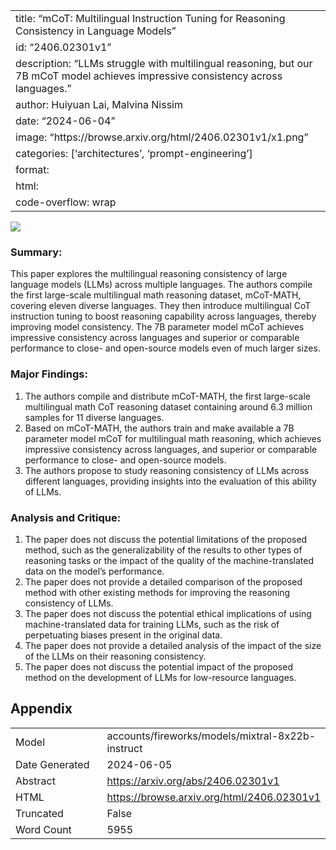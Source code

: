 
---
title: "mCoT: Multilingual Instruction Tuning for Reasoning Consistency in Language Models"
id: "2406.02301v1"
description: "LLMs struggle with multilingual reasoning, but our 7B mCoT model achieves impressive consistency across languages."
author: Huiyuan Lai, Malvina Nissim
date: "2024-06-04"
image: "https://browse.arxiv.org/html/2406.02301v1/x1.png"
categories: ['architectures', 'prompt-engineering']
format:
  html:
    code-overflow: wrap
---

![](https://browse.arxiv.org/html/2406.02301v1/x1.png)

### Summary:

This paper explores the multilingual reasoning consistency of large language models (LLMs) across multiple languages. The authors compile the first large-scale multilingual math reasoning dataset, mCoT-MATH, covering eleven diverse languages. They then introduce multilingual CoT instruction tuning to boost reasoning capability across languages, thereby improving model consistency. The 7B parameter model mCoT achieves impressive consistency across languages and superior or comparable performance to close- and open-source models even of much larger sizes.

### Major Findings:

1. The authors compile and distribute mCoT-MATH, the first large-scale multilingual math CoT reasoning dataset containing around 6.3 million samples for 11 diverse languages.
2. Based on mCoT-MATH, the authors train and make available a 7B parameter model mCoT for multilingual math reasoning, which achieves impressive consistency across languages, and superior or comparable performance to close- and open-source models.
3. The authors propose to study reasoning consistency of LLMs across different languages, providing insights into the evaluation of this ability of LLMs.

### Analysis and Critique:

1. The paper does not discuss the potential limitations of the proposed method, such as the generalizability of the results to other types of reasoning tasks or the impact of the quality of the machine-translated data on the model's performance.
2. The paper does not provide a detailed comparison of the proposed method with other existing methods for improving the reasoning consistency of LLMs.
3. The paper does not discuss the potential ethical implications of using machine-translated data for training LLMs, such as the risk of perpetuating biases present in the original data.
4. The paper does not provide a detailed analysis of the impact of the size of the LLMs on their reasoning consistency.
5. The paper does not discuss the potential impact of the proposed method on the development of LLMs for low-resource languages.

## Appendix

|          |          |
|----------|----------|
| Model     | accounts/fireworks/models/mixtral-8x22b-instruct       |
| Date Generated     | 2024-06-05       |
| Abstract | [https://arxiv.org/abs/2406.02301v1](https://arxiv.org/abs/2406.02301v1)        |
| HTML     | [https://browse.arxiv.org/html/2406.02301v1](https://browse.arxiv.org/html/2406.02301v1)       |
| Truncated       | False       |
| Word Count       | 5955       |